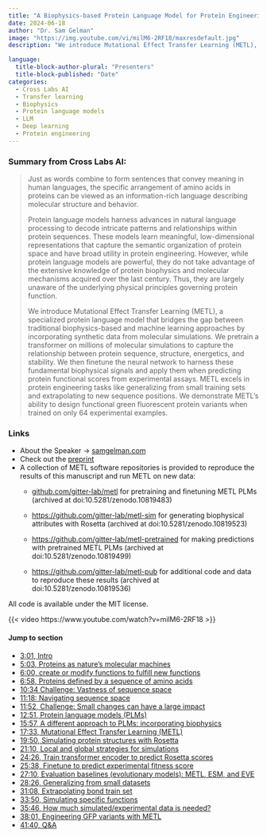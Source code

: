 ```yaml
---
title: "A Biophysics-based Protein Language Model for Protein Engineering"
date: 2024-06-18
author: "Dr. Sam Gelman"
image: "https://img.youtube.com/vi/milM6-2RF18/maxresdefault.jpg"
description: "We introduce Mutational Effect Transfer Learning (METL), a specialized protein language model that bridges the gap between traditional biophysics-based and machine learning approaches by incorporating synthetic data from molecular simulations."

language: 
  title-block-author-plural: "Presenters"
  title-block-published: "Date"
categories:
  - Cross Labs AI
  - Transfer learning
  - Biophysics
  - Protein language models
  - LLM
  - Deep learning
  - Protein engineering
---
```

### Summary from Cross Labs AI:
> Just as words combine to form sentences that convey meaning in human languages, the specific arrangement of amino acids in proteins can be viewed as an information-rich language describing molecular structure and behavior. 
> 
> Protein language models harness advances in natural language processing to decode intricate patterns and relationships within protein sequences. These models learn meaningful, low-dimensional representations that capture the semantic organization of protein space and have broad utility in protein engineering. However, while protein language models are powerful, they do not take advantage of the extensive knowledge of protein biophysics and molecular mechanisms acquired over the last century. Thus, they are largely unaware of the underlying physical principles governing protein function.
> 
> We introduce Mutational Effect Transfer Learning (METL), a specialized protein language model that bridges the gap between traditional biophysics-based and machine learning approaches by incorporating synthetic data from molecular simulations. We pretrain a transformer on millions of molecular simulations to capture the relationship between protein sequence, structure, energetics, and stability. We then finetune the neural network to harness these fundamental biophysical signals and apply them when predicting protein functional scores from experimental assays. METL excels in protein engineering tasks like generalizing from small training sets and extrapolating to new sequence positions. We demonstrate METL's ability to design functional green fluorescent protein variants when trained on only 64 experimental examples.

### Links 
- About the Speaker → [samgelman.com](https://samgelman.com)
- Check out the [preprint](https://www.biorxiv.org/content/10.1101/2024.03.15.585128v1) 
- A collection of METL software repositories is provided to reproduce the results of this manuscript and run METL on new data:
  - [github.com/gitter-lab/metl](https://github.com/gitter-lab/metl) for pretraining and finetuning METL PLMs (archived at doi:10.5281/zenodo.10819483)
  
  - [https://github.com/gitter-lab/metl-sim](https://github.com/gitter-lab/metl-sim) for generating biophysical attributes with Rosetta (archived at doi:10.5281/zenodo.10819523)
  
  - [https://github.com/gitter-lab/metl-pretrained](https://github.com/gitter-lab/metl-pretrained) for making predictions with pretrained METL PLMs (archived at doi:10.5281/zenodo.10819499)
  
  - [https://github.com/gitter-lab/metl-pub](https://github.com/gitter-lab/metl-pub) for additional code and data to reproduce these results (archived at doi:10.5281/zenodo.10819536)

All code is available under the MIT license.

{{< video https://www.youtube.com/watch?v=milM6-2RF18 >}}

#### Jump to section
- <a href="https://www.youtube.com/watch?v=milM6-2RF18&t=181s" target="_blank">3:01, Intro</a>
- <a href="https://www.youtube.com/watch?v=milM6-2RF18&t=307s" target="_blank">5:03, Proteins as nature's molecular machines</a>
- <a href="https://www.youtube.com/watch?v=milM6-2RF18&t=360s" target="_blank">6:00, create or modify functions to fulfill new functions</a>
- <a href="https://www.youtube.com/watch?v=milM6-2RF18&t=360s" target="_blank">6:58, Proteins defined by a sequence of amino acids</a>
- <a href="https://www.youtube.com/watch?v=milM6-2RF18&t=634s" target="_blank">10:34 Challenge: Vastness of sequence space</a>
- <a href="https://www.youtube.com/watch?v=milM6-2RF18&t=678s" target="_blank">11:18: Navigating sequence space</a>
- <a href="https://www.youtube.com/watch?v=milM6-2RF18&t=712s" target="_blank">11:52, Challenge: Small changes can have a large impact</a>
- <a href="https://www.youtube.com/watch?v=milM6-2RF18&t=771s" target="_blank">12:51, Protein language models (PLMs)</a>
- <a href="https://www.youtube.com/watch?v=milM6-2RF18&t=957s" target="_blank">15:57, A different approach to PLMs: incorporating biophysics</a>
- <a href="https://www.youtube.com/watch?v=milM6-2RF18&t=1053s" target="_blank">17:33, Mutational Effect Transfer Learning (METL)</a>
- <a href="https://www.youtube.com/watch?v=milM6-2RF18&t=1190s" target="_blank">19:50, Simulating protein structures with Rosetta</a>
- <a href="https://www.youtube.com/watch?v=milM6-2RF18&t=1270s" target="_blank">21:10, Local and global strategies for simulations</a>
- <a href="https://www.youtube.com/watch?v=milM6-2RF18&t=1466s" target="_blank">24:26, Train transformer encoder to predict Rosetta scores</a>
- <a href="https://www.youtube.com/watch?v=milM6-2RF18&t=1538s" target="_blank">25:38, Finetune to predict experimental fitness score</a>
- <a href="https://www.youtube.com/watch?v=milM6-2RF18&t=1630s" target="_blank">27:10, Evaluation baselines (evolutionary models): METL, ESM, and EVE</a>
- <a href="https://www.youtube.com/watch?v=milM6-2RF18&t=1706s" target="_blank">28:26, Generalizing from small datasets</a>
- <a href="https://www.youtube.com/watch?v=milM6-2RF18&t=1868s" target="_blank">31:08, Extrapolating bond train set</a>
- <a href="https://www.youtube.com/watch?v=milM6-2RF18&t=2030s" target="_blank">33:50, Simulating specific functions</a>
- <a href="https://www.youtube.com/watch?v=milM6-2RF18&t=2146s" target="_blank">35:46, How much simulated/experimental data is needed?</a>
- <a href="https://www.youtube.com/watch?v=milM6-2RF18&t=2281s" target="_blank">38:01, Engineering GFP variants with METL</a>
- <a href="https://www.youtube.com/watch?v=milM6-2RF18&t=2500s" target="_blank">41:40, Q&A</a>


